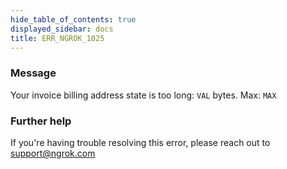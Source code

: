 ```yaml
---
hide_table_of_contents: true
displayed_sidebar: docs
title: ERR_NGROK_1025
---
```


### Message

Your invoice billing address state is too long: `VAL` bytes. Max: `MAX`

<ErrorDetails />

### Further help

If you're having trouble resolving this error, please reach out to [support@ngrok.com](mailto:support@ngrok.com?subject=Help%20with%20ERR_NGROK_1025)
